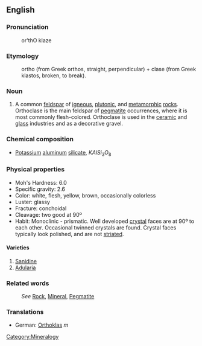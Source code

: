 ==English==
===Pronunciation===

:or'thO klaze

===Etymology===

:ortho (from Greek orthos, straight, perpendicular) + clase (from Greek klastos, broken, to break).

===Noun===
#A common [[feldspar]] of [[igneous]], [[plutonic]], and [[metamorphic]] [[rock]]s. Orthoclase is the main feldspar of [[pegmatite]] occurrences, where it is most commonly flesh-colored. Orthoclase is used in the [[ceramic]] and [[glass]] industries and as a decorative gravel.


=== Chemical composition ===
*[[Potassium]] [[aluminum]] [[silicate]], <math>KAlSi_3O_8</math>
 
=== Physical properties ===

*Moh's Hardness: 6.0
*Specific gravity: 2.6
*Color: white, flesh, yellow, brown, occasionally colorless
*Luster: glassy
*Fracture: conchoidal
*Cleavage: two good at 90º
*Habit: Monoclinic - prismatic. Well developed [[crystal]] faces are at 90º to each other. Occasional twinned crystals are found. Crystal faces typically look polished, and are not [[striated]].

==== Varieties ====
#[[Sanidine]]
#[[Adularia]]

===Related words===
:''See'' [[Rock]], [[Mineral]], [[Pegmatite]]

[[Category:Mineralogy]]


=== Translations ===
*German: [[Orthoklas]] ''m''